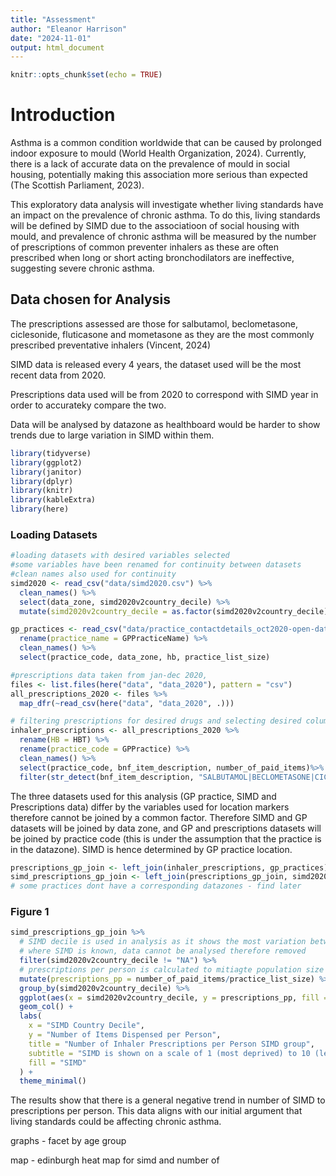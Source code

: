 ```yaml
---
title: "Assessment"
author: "Eleanor Harrison"
date: "2024-11-01"
output: html_document
---
```


```r
knitr::opts_chunk$set(echo = TRUE)
```

# Introduction

Asthma is a common condition worldwide that can be caused by prolonged indoor exposure to mould (World Health Organization, 2024). Currently, there is a lack of accurate data on the prevalence of mould in social housing, potentially making this association more serious than expected (The Scottish Parliament, 2023).

This exploratory data analysis will investigate whether living standards have an impact on the prevalence of chronic asthma. To do this, living standards will be defined by SIMD due to the associatioon of social housing with mould, and prevalence of chronic asthma will be measured by the number of prescriptions of common preventer inhalers as these are often prescribed when long or short acting bronchodilators are ineffective, suggesting severe chronic asthma.

## Data chosen for Analysis

The prescriptions assessed are those for salbutamol, beclometasone, ciclesonide, fluticasone and mometasone as they are the most commonly prescribed preventative inhalers (Vincent, 2024)

SIMD data is released every 4 years, the dataset used will be the most recent data from 2020.

Prescriptions data used will be from 2020 to correspond with SIMD year in order to accurateky compare the two.

Data will be analysed by datazone as healthboard would be harder to show trends due to large variation in SIMD within them.

```r
library(tidyverse)
library(ggplot2)
library(janitor)
library(dplyr)
library(knitr)
library(kableExtra)
library(here)
```

### Loading Datasets

```r
#loading datasets with desired variables selected
#some variables have been renamed for continuity between datasets
#clean names also used for continuity
simd2020 <- read_csv("data/simd2020.csv") %>% 
  clean_names() %>% 
  select(data_zone, simd2020v2country_decile) %>% 
  mutate(simd2020v2country_decile = as.factor(simd2020v2country_decile))

gp_practices <- read_csv("data/practice_contactdetails_oct2020-open-data.csv") %>% 
  rename(practice_name = GPPracticeName) %>% 
  clean_names() %>% 
  select(practice_code, data_zone, hb, practice_list_size)

#prescriptions data taken from jan-dec 2020, 
files <- list.files(here("data", "data_2020"), pattern = "csv")
all_prescriptions_2020 <- files %>% 
  map_dfr(~read_csv(here("data", "data_2020", .)))
```

```r
# filtering prescriptions for desired drugs and selecting desired columns
inhaler_prescriptions <- all_prescriptions_2020 %>% 
  rename(HB = HBT) %>%
  rename(practice_code = GPPractice) %>% 
  clean_names() %>% 
  select(practice_code, bnf_item_description, number_of_paid_items)%>% 
  filter(str_detect(bnf_item_description, "SALBUTAMOL|BECLOMETASONE|CICLESONIDE|FLUTICASONE|MOMETASONE"))
```

The three datasets used for this analysis (GP practice, SIMD and Prescriptions data) differ by the variables used for location markers therefore cannot be joined by a common factor.
Therefore SIMD and GP datasets will be joined by data zone, and GP and prescriptions datasets will be joined by practice code (this is under the assumption that the practice is in the datazone). SIMD is hence determined by GP practice location.

```r
prescriptions_gp_join <- left_join(inhaler_prescriptions, gp_practices)
simd_prescriptions_gp_join <- left_join(prescriptions_gp_join, simd2020)
# some practices dont have a corresponding datazones - find later
```

### Figure 1
```r
simd_prescriptions_gp_join %>% 
  # SIMD decile is used in analysis as it shows the most variation between groups (rather than quintile0)
  # where SIMD is known, data cannot be analysed therefore removed
  filter(simd2020v2country_decile != "NA") %>% 
  # prescriptions per person is calculated to mitiagte population size differences in gp practices
  mutate(prescriptions_pp = number_of_paid_items/practice_list_size) %>% 
  group_by(simd2020v2country_decile) %>% 
  ggplot(aes(x = simd2020v2country_decile, y = prescriptions_pp, fill = simd2020v2country_decile)) +
  geom_col() +
  labs(
    x = "SIMD Country Decile",
    y = "Number of Items Dispensed per Person",
    title = "Number of Inhaler Prescriptions per Person SIMD group",
    subtitle = "SIMD is shown on a scale of 1 (most deprived) to 10 (least deprived)",
    fill = "SIMD"
  ) +
  theme_minimal()

```

The results show that there is a general negative trend in number of SIMD to prescriptions per person. This data aligns with our initial argument that living standards could be affecting chronic asthma.

graphs - facet by age group

map - edinburgh heat map for simd and number of 

